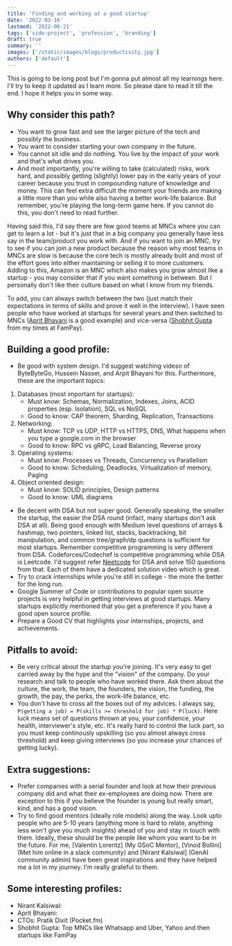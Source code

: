 ```yaml
---
title: 'Finding and working at a good startup'
date: '2022-03-16'
lastmod: '2022-06-21'
tags: ['side-project', 'profession', 'branding']
draft: true
summary: ''
images: ['/static/images/blogs/productivity.jpg']
authors: ['default']
---
```


This is going to be long post but I'm gonna put almost all my learnings here. I'll try to keep it updated as I learn more. So please dare to read it till the end. I hope it helps you in some way.

## Why consider this path?

- You want to grow fast and see the larger picture of the tech and possibly the business.
- You want to consider starting your own company in the future.
- You cannot sit idle and do nothing. You live by the impact of your work and that's what drives you.
- And most importantly, you're willing to take (calculated) risks, work hard, and possibly getting (slightly) lower pay in the early years of your career because you trust in compounding nature of knowledge and money. This can feel extra difficult the moment your friends are making a little more than you while also having a better work-life balance. But remember, you're playing the long-term game here. If you cannot do this, you don't need to read further.

Having said this, I'd say there are few good teams at MNCs where you can get to learn a lot - but it's just that in a big company you generally have less say in the team/product you work with. And if you want to join an MNC, try to see if you can join a new product because the reason why most teams in MNCs are slow is because the core tech is mostly already built and most of the effort goes into either maintaining or selling it to more customers. Adding to this, Amazon is an MNC which also makes you grow almost like a startup - you may consider that if you want something in between. But I personally don't like their culture based on what I know from my friends.

To add, you can always switch between the two (just match their expectations in terms of skills and prove it well in the interview). I have seen people who have worked at startups for several years and then switched to MNCs ([Aprit Bhayani]() is a good example) and vice-versa ([Shobhit Gupta]() from my times at FamPay).

## Building a good profile:

- Be good with system design. I'd suggest watching videso of ByteByteGo, Hussein Nasser, and Arpit Bhayani for this. Furthermore, these are the important topics:

1. Databases (most important for startups):
   - Must know: Schemas, Normalization, Indexes, Joins, ACID properties (esp. Isolation), SQL vs NoSQL
   - Good to know: CAP theorem, Sharding, Replication, Transactions
2. Networking:
   - Must know: TCP vs UDP, HTTP vs HTTPS, DNS, What happens when you type a google.com in the browser
   - Good to know: RPC vs gRPC, Load Balancing, Reverse proxy
3. Operating systems:
   - Must know: Processes vs Threads, Concurrency vs Parallelism
   - Good to know: Scheduling, Deadlocks, Virtualization of memory, Paging
4. Object oriented design:
   - Must know: SOLID principles, Design patterns
   - Good to know: UML diagrams

- Be decent with DSA but not super good. Generally speaking, the smaller the startup, the easier the DSA round (infact, many startups don't ask DSA at all). Being good enough with Medium level questions of arrays & hashmap, two pointers, linked list, stacks, backtracking, bit manipulation, and common tree/graph/dp questions is sufficient for most startups. Remember competitive programming is very different from DSA. Codeforces/Codechef is competitive programming while DSA is Leetcode. I'd suggest refer [Neetcode](https://neeetcode.com/) for DSA and solve 150 questions from that. Each of them have a dedicated solution video which is great.
- Try to crack internships while you're still in college - the more the better for the long run.
- Google Summer of Code or contributions to popular open source projects is very helpful in getting interviews at good startups. Many startups explicitly mentioned that you get a preference if you have a good open source profile.
- Prepare a Good CV that highlights your internships, projects, and achievements.

## Pitfalls to avoid:

- Be very critical about the startup you're joining. It's very easy to get carried away by the hype and the "vision" of the company. Do your research and talk to people who have worked there. Ask them about the culture, the work, the team, the founders, the vision, the funding, the growth, the pay, the perks, the work-life balance, etc.
- You don't have to cross all the boxes out of my advices. I always say, `P(getting a job) = P(skills >= threshold for job) * P(luck)`. Here luck means set of questions thrown at you, your confidence, your health, interviewer's style, etc. It's really hard to control the luck part, so you must keep continously upskilling (so you almost always cross threshold) and keep giving interviews (so you increase your chances of getting lucky).

## Extra suggestions:

- Prefer companies with a serial founder and look at how their previous company did and what their ex-employees are doing now. There are exception to this if you believe the founder is young but really smart, kind, and has a good vision.
- Try to find good mentors (ideally role models) along the way. Look upto people who are 5-10 years (anything more is hard to relate, anything less won't give you much insights) ahead of you and stay in touch with them. Ideally, these should be the people like whom you want to be in the future. For me, [Valentin Lorentz] (My GSoC Mentor), [Vinod Bollini] (Met him online in a slack community) and [Nirant Kalsiwal] (GenAI community admin) have been great inspirations and they have helped me a lot in my journey. I'm really grateful to them.

## Some interesting profiles:

- Nirant Kalsiwal:
- Aprit Bhayani:
- CTOs: Pratik Dixit (Pocket.fm)
- Shobhit Gupta: Top MNCs like Whatsapp and Uber, Yahoo and then startups like FamPay
